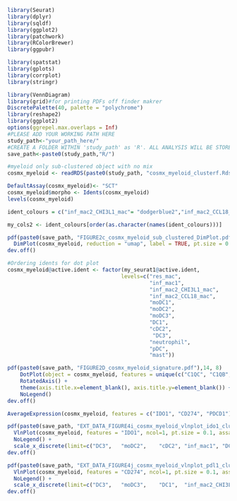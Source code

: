 ```r
library(Seurat)
library(dplyr)
library(sqldf)
library(ggplot2)
library(patchwork)
library(RColorBrewer)
library(ggpubr)

library(spatstat)
library(gplots)
library(corrplot)
library(stringr)

library(VennDiagram)
library(grid)#for printing PDFs off finder makrer
DiscretePalette(40, palette = "polychrome")
library(reshape2)
library(ggplot2)
options(ggrepel.max.overlaps = Inf)
#PLEASE ADD YOUR WORKING PATH HERE
study_path<-"your_path_here/"
#CREATE A FOLDER WITHIN 'study_path' as 'R'. ALL ANALYSIS WILL BE STORED HERE
save_path<-paste0(study_path,"R/")
```


```r
#myeloid only sub-clustered object with no mix
cosmx_myeloid <- readRDS(paste0(study_path, "cosmx_myeloid_clusterf.Rds"))
```

```r
DefaultAssay(cosmx_myeloid)<- "SCT"
cosmx_myeloid$morpho <- Idents(cosmx_myeloid)
levels(cosmx_myeloid)

ident_colours = c("inf_mac2_CHI3L1_mac"= "dodgerblue2","inf_mac2_CCL18_mac"= "#E31A1C","moDC2"="darkorange4","inf_mac1"="green4","pDC"= "#0000CD","cDC2"= "purple","moDC1"="#FF7F00" ,"res_mac"= "brown","DC3"= "gold1","neutrophil" = "#FA8072", "DC1"= "darkturquoise","moDC3"="#00BFFF", "mast"="#00FF00")

my_cols2 <- ident_colours[order(as.character(names(ident_colours)))]

pdf(paste0(save_path, "FIGURE2c_cosmx_myeloid_sub_clustered_DimPlot.pdf"))
  DimPlot(cosmx_myeloid, reduction = "umap", label = TRUE, pt.size = 0.8, shuffle = TRUE, label.box = TRUE, repel = TRUE, cols = my_cols2) + NoLegend()
dev.off()

#Ordering idents for dot plot
cosmx_myeloid@active.ident <- factor(my_seurat1@active.ident, 
                                    levels=c("res_mac",
                                             "inf_mac1",
                                             "inf_mac2_CHI3L1_mac", 
                                             "inf_mac2_CCL18_mac",
                                             "moDC1",
                                             "moDC2",
                                             "moDC3",
                                             "DC1",
                                             "cDC2",
                                              "DC3",
                                             "neutrophil",  
                                             "pDC",
                                             "mast"))

pdf(paste0(save_path, "FIGURE2D_cosmx_myeloid_signature.pdf"),14, 8)
    DotPlot(object = cosmx_myeloid, features = unique(c("C1QC", "C1QB","CD68", "LYZ","SELENOP","SLC40A1","CD163", "CXCL12","CXCL9","IL1B","CXCL10", "CHI3L1",	"PTGDS",	"GPNMB","CCL18","MT2A","CXCL3", "CXCL8", "ITGAM", "DUSP1", "CLEC12A", "CLEC5A","CLEC4E", "MARCO", "NR1H3","CD80","ITGAX","CCL8","CLEC7A","CSF1R", "CLEC10A","CIITA","CD40", "CCR7", "LAMP3", "CD274", "IDO1", "PDCD1LG2", "CD83", "CD86", "CCL19", "SPP1","CLEC5A","KRT6A","KRT6C", "MIF", "PLAC8","S100B","HSP90B1","JCHAIN", "TPSB2", "TPSAB1")))+ 
    RotatedAxis() + 
    theme(axis.title.x=element_blank(), axis.title.y=element_blank()) + 
    NoLegend() 
dev.off()

AverageExpression(cosmx_myeloid, features = c("IDO1", "CD274", "PDCD1"))

pdf(paste0(save_path, "EXT_DATA_FIGURE4i_cosmx_myeloid_vlnplot_ido1_clusterf.pdf"),5,4)
  VlnPlot(cosmx_myeloid, features = "IDO1", ncol=1, pt.size = 0.1, assay = "SCT", cols = my_cols2,raster = FALSE) + 
  NoLegend() + 
  scale_x_discrete(limit=c("DC3",	"moDC2",	"cDC2",	"inf_mac1",	"DC1")) 
dev.off()

pdf(paste0(save_path, "EXT_DATA_FIGURE4j_cosmx_myeloid_vlnplot_pdl1_clusterf.pdf"),5,4)
  VlnPlot(cosmx_myeloid, features = "CD274", ncol=1, pt.size = 0.1, assay = "SCT", cols = my_cols2,raster = FALSE) + 
  NoLegend() + 
  scale_x_discrete(limit=c("DC3",	"moDC3",	"DC1",	"inf_mac2_CHI3L1_mac", "moDC1")) 
dev.off()
```
